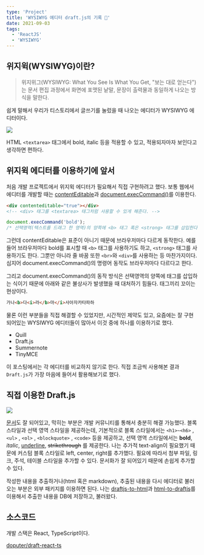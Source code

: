```yaml
---
type: 'Project'
title: 'WYSIWYG 에디터 draft.js의 기록 👀'
date: 2021-09-03
tags:
  - 'ReactJS'
  - 'WYSIWYG'
---
```


## 위지윅(WYSIWYG)이란?

> 위지위그(WYSIWYG: What You See Is What You Get, "보는 대로 얻는다")는 문서 편집 과정에서 화면에 포맷된 낱말, 문장이 출력물과 동일하게 나오는 방식을 말한다.

쉽게 말해서 우리가 티스토리에서 글쓰기를 눌렀을 때 나오는 에디터가 WYSIWYG 에디터이다.

![](0.png)

HTML `<textarea>` 태그에서 bold, italic 등을 적용할 수 있고, 적용되자마자 보인다고 생각하면 편하다.

## 위지윅 에디터를 이용하기에 앞서

처음 개발 프로젝트에서 위지윅 에디터가 필요해서 직접 구현하려고 했다. 보통 웹에서 에디터를 개발할 때는 [contentEditable](https://developer.mozilla.org/ko/docs/Web/HTML/Global_attributes/contenteditable)과 [document.execCommand()](https://developer.mozilla.org/ko/docs/Web/API/Document/execCommand)를 이용한다.

```html
<div contenteditable="true"></div>
<!-- <div> 태그를 <textarea> 태그처럼 사용할 수 있게 해준다. -->
```

```js
document.execCommand('bold');
/* 선택영역(텍스트를 드래그 한 영역)의 양쪽에 <b> 태그 혹은 <strong> 태그를 삽입한다. */
```

그런데 contentEditable은 표준이 아니기 때문에 브라우저마다 다르게 동작한다. 예를 들어 브라우저마다 bold를 표시할 때 `<b>` 태그를 사용하기도 하고, `<strong>` 태그를 사용하기도 한다. 그뿐만 아니라 줄 바꿈 또한 `<br>`와 `<div>`를 사용하는 등 마찬가지이다. 심지어 document.execCommand()의 명령어 동작도 브라우저마다 다르다고 한다.

그리고 document.execCommand()의 동작 방식은 선택영역의 양쪽에 태그를 삽입하는 식이기 때문에 아래와 같은 불상사가 발생했을 때 대처하기 힘들다. 태그끼리 꼬이는 현상이다.

```html
가나<b>다<i>라</b>마</i>사아자카타파하
```

물론 이런 부분들을 직접 해결할 수 있었지만, 시간적인 제약도 있고, 요즘에는 잘 구현되어있는 WYSIWYG 에디터들이 많아서 이것 중에 하나를 이용하기로 했다.

- Quill
- Draft.js
- Summernote
- TinyMCE

이 포스팅에서는 각 에디터를 비교하지 않기로 한다. 직접 조금씩 사용해본 결과 `Draft.js`가 가장 마음에 들어서 활용해보기로 했다.

## 직접 이용한 Draft.js

![](1.gif)

[문서](https://draftjs.org/)도 잘 되어있고, 막히는 부분은 개발 커뮤니티를 통해서 충분히 해결 가능했다. 블록 스타일과 선택 영역 스타일을 제공하는데, 기본적으로 블록 스타일에서는 `<h1>~<h6>` , `<ul>` , `<ol>` , `<blockquote>` , `<code>` 등을 제공하고, 선택 영역 스타일에서는 **bold**, _italic_, <u>underline</u>, <del>strikethrough</del> 를 제공한다. 나는 추가적 text-align이 필요했기 때문에 커스텀 블록 스타일로 left, center, right를 추가했다. 필요에 따라서 첨부 파일, 링크, 주석, 테이블 스타일을 추가할 수 있다. 문서화가 잘 되어있기 때문에 손쉽게 추가할 수 있다.

작성한 내용을 추출하거나(html 혹은 markdown), 추출된 내용을 다시 에디터로 불러오는 부분은 외부 패키지를 이용하면 된다. 나는 [draftjs-to-html](https://www.npmjs.com/package/draftjs-to-html)과 [html-to-draftjs](https://www.npmjs.com/package/html-to-draftjs)를 이용해서 추출한 내용을 DB에 저장하고, 불러왔다.

## 소스코드

개발 스택은 React, TypeScript이다.

[doputer/draft-react-ts](https://github.com/doputer/draft-react-ts)
